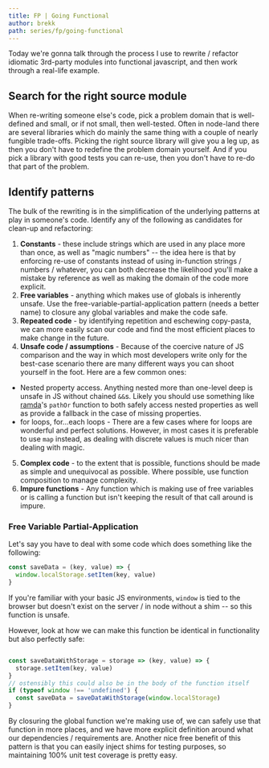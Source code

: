 ```yaml
---
title: FP | Going Functional
author: brekk
path: series/fp/going-functional
---
```


Today we're gonna talk through the process I use to rewrite / refactor idiomatic 3rd-party modules into functional javascript, and then work through a real-life example.

## Search for the right source module

When re-writing someone else's code, pick a problem domain that is well-defined and small, or if not small, then well-tested. Often in node-land there are several libraries which do mainly the same thing with a couple of nearly fungible trade-offs. Picking the right source library will give you a leg up, as then you don't have to redefine the problem domain yourself. And if you pick a library with good tests you can re-use, then you don't have to re-do that part of the problem.

## Identify patterns

The bulk of the rewriting is in the simplification of the underlying patterns at play in someone's code. Identify any of the following as candidates for clean-up and refactoring:

 1. **Constants** - these include strings which are used in any place more than once, as well as "magic numbers" -- the idea here is that by enforcing re-use of constants instead of using in-function strings / numbers / whatever, you can both decrease the likelihood you'll make a mistake by reference as well as making the domain of the code more explicit.
 2. **Free variables** - anything which makes use of globals is inherently unsafe. Use the free-variable-partial-application pattern (needs a better name) to closure any global variables and make the code safe.
 3. **Repeated code** - by identifying repetition and eschewing copy-pasta, we can more easily scan our code and find the most efficient places to make change in the future.
 4. **Unsafe code / assumptions** - Because of the coercive nature of JS comparison and the way in which most developers write only for the best-case scenario there are many different ways you can shoot yourself in the foot. Here are a few common ones:

   - Nested property access. Anything nested more than one-level deep is unsafe in JS without chained `&&`s. Likely you should use something like [ramda](//npmjs.org/package/ramda)'s `pathOr` function to both safely access nested properties as well as provide a fallback in the case of missing properties.
   - for loops, for...each loops - There are a few cases where for loops are wonderful and perfect solutions. However, in most cases it is preferable to use `map` instead, as dealing with discrete values is much nicer than dealing with magic.
 5. **Complex code** - to the extent that is possible, functions should be made as simple and unequivocal as possible. Where possible, use function composition to manage complexity.
 6. **Impure functions** - Any function which is making use of free variables or is calling a function but isn't keeping the result of that call around is impure.

### Free Variable Partial-Application

Let's say you have to deal with some code which does something like the following:

```js
const saveData = (key, value) => {
  window.localStorage.setItem(key, value)
}
```

If you're familiar with your basic JS environments, `window` is tied to the browser but doesn't exist on the server / in node without a shim -- so this function is unsafe.

However, look at how we can make this function be identical in functionality but also perfectly safe:

```js

const saveDataWithStorage = storage => (key, value) => {
  storage.setItem(key, value)
}
// ostensibly this could also be in the body of the function itself
if (typeof window !== 'undefined') {
  const saveData = saveDataWithStorage(window.localStorage)
}
```

By closuring the global function we're making use of, we can safely use that function in more places, and we have more explicit definition around what our dependencies / requirements are. Another nice free benefit of this pattern is that you can easily inject shims for testing purposes, so maintaining 100% unit test coverage is pretty easy.
